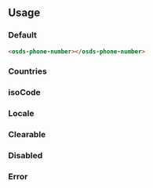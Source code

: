 
<GenericStyle />

## Usage

### Default
<osds-phone-number></osds-phone-number>

```html
<osds-phone-number></osds-phone-number>
```

### Countries
<CountriesProperty />

### isoCode
<IsoCodeProperty />

### Locale
<LocaleProperty />

### Clearable
<ClearableProperty />

### Disabled
<DisabledProperty />

### Error
<ErrorProperty />
